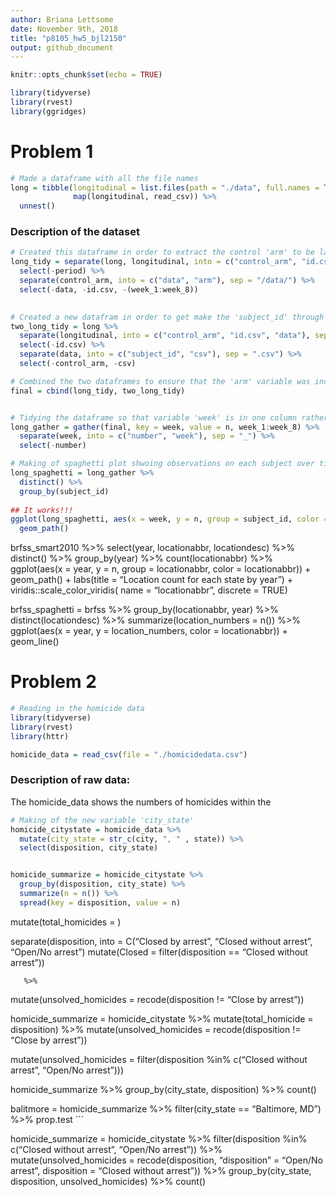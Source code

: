 ```yaml
---
author: Briana Lettsome
date: November 9th, 2018
title: "p8105_hw5_bjl2150"
output: github_document
---
```


```r
knitr::opts_chunk$set(echo = TRUE)

library(tidyverse)
library(rvest)
library(ggridges)
```

# Problem 1
```r
# Made a dataframe with all the file names
long = tibble(longitudinal = list.files(path = "./data", full.names = TRUE),
              map(longitudinal, read_csv)) %>% 
  unnest()
```

### Description of the dataset

```r
# Created this dataframe in order to extract the control 'arm' to be later added to another dataframe.
long_tidy = separate(long, longitudinal, into = c("control_arm", "id.csv", "period"), sep = "_") %>%
  select(-period) %>%
  separate(control_arm, into = c("data", "arm"), sep = "/data/") %>%
  select(-data, -id.csv, -(week_1:week_8))
  

# Created a new datafram in order to get make the 'subject_id' through wrangling of the data.
two_long_tidy = long %>% 
  separate(longitudinal, into = c("control_arm", "id.csv", "data"), sep = "/") %>%
  select(-id.csv) %>%
  separate(data, into = c("subject_id", "csv"), sep = ".csv") %>%
  select(-control_arm, -csv) 

# Combined the two dataframes to ensure that the 'arm' variable was included in the final dataframe.
final = cbind(long_tidy, two_long_tidy)


# Tidying the dataframe so that variable 'week' is in one column rather than spread out.
long_gather = gather(final, key = week, value = n, week_1:week_8) %>%
  separate(week, into = c("number", "week"), sep = "_") %>%
  select(-number)

# Making of spaghetti plot shwoing observations on each subject over time.
long_spaghetti = long_gather %>%
  distinct() %>%
  group_by(subject_id) 
  
## It works!!!
ggplot(long_spaghetti, aes(x = week, y = n, group = subject_id, color = arm)) + 
  geom_path()
```

brfss_smart2010 %>% 
  select(year, locationabbr, locationdesc) %>% 
  distinct() %>%
  group_by(year) %>% 
  count(locationabbr) %>% 
  ggplot(aes(x = year, y = n, group = locationabbr, color = locationabbr)) +
  geom_path() + 
  labs(title = "Location count for each state by year") + 
  viridis::scale_color_viridis(
    name = "locationabbr", 
    discrete = TRUE)

brfss_spaghetti = brfss %>%
  group_by(locationabbr, year) %>%
  distinct(locationdesc) %>%
  summarize(location_numbers = n()) %>%
  ggplot(aes(x = year, y = location_numbers, color = locationabbr)) + 
  geom_line() 


# Problem 2

```r
# Reading in the homicide data
library(tidyverse)
library(rvest)
library(httr)

homicide_data = read_csv(file = "./homicidedata.csv")
```


### Description of raw data:

The homicide_data shows the numbers of homicides within the 

```r
# Making of the new variable 'city_state'
homicide_citystate = homicide_data %>%
  mutate(city_state = str_c(city, ", " , state)) %>%
  select(disposition, city_state)


homicide_summarize = homicide_citystate %>% 
  group_by(disposition, city_state) %>%
  summarize(n = n()) %>%
  spread(key = disposition, value = n)
```

  mutate(total_homicides = )

  separate(disposition, into = C("Closed by arrest", "Closed without arrest", "Open/No arrest")
  mutate(Closed = filter(disposition == "Closed without arrest"))
       
       %>%
mutate(unsolved_homicides = recode(disposition != "Close by arrest"))



homicide_summarize = homicide_citystate %>% 
mutate(total_homicide = disposition) %>%
mutate(unsolved_homicides = recode(disposition != "Close by arrest"))


mutate(unsolved_homicides = filter(disposition %in% c("Closed without arrest", "Open/No arrest")))
  
  homicide_summarize %>%
  group_by(city_state, disposition) %>%
  count()

balitmore = homicide_summarize %>%
  filter(city_state == "Baltimore, MD") %>%
  prop.test
```


homicide_summarize = homicide_citystate %>% 
  filter(disposition %in% c("Closed without arrest", "Open/No arrest")) %>%
  mutate(unsolved_homicides = recode(disposition, "disposition" = "Open/No arrest", disposition = "Closed without arrest")) %>%
  group_by(city_state, disposition, unsolved_homicides) %>%
  count()
